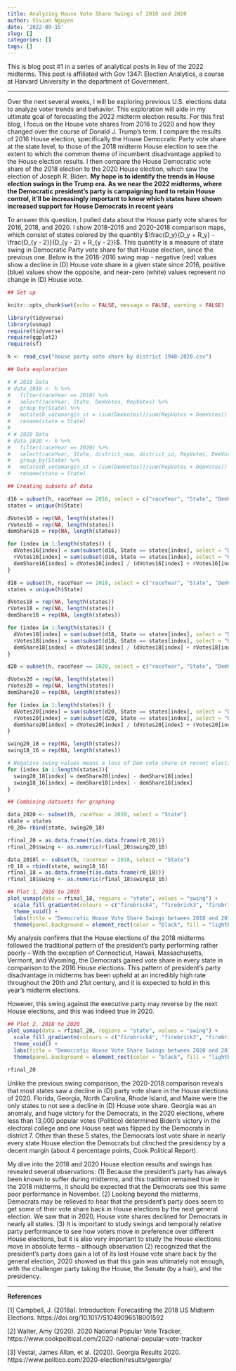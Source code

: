 ```yaml
---
title: Analyzing House Vote Share Swings of 2018 and 2020
author: Vivian Nguyen
date: '2022-09-15'
slug: []
categories: []
tags: []
---
```


This is blog post #1 in a series of analytical posts in lieu of the 2022 midterms. This post is affiliated with Gov 1347: Election Analytics, a course at Harvard University in the department of Government.

---

Over the next several weeks, I will be exploring previous U.S. elections data to analyze voter trends and behavior. This exploration will aide in my ultimate goal of forecasting the 2022 midterm election results. For this first blog, I focus on the House vote shares from 2016 to 2020 and how they changed over the course of Donald J. Trump's term. I compare the results of 2016 House election, specifically the House Democratic Party vote share at the state level, to those of the 2018 midterm House election to see the extent to which the common theme of incumbent disadvantage applied to the House election results. I then compare the House Democratic vote share of the 2018 election to the 2020 House election, which saw the election of Joseph R. Biden. **My hope is to identify the trends in House election swings in the Trump era. As we near the 2022 midterms, where the Democratic president's party is campaigning hard to retain House control, it'll be increasingly important to know which states have shown increased support for House Democrats in recent years**

To answer this question, I pulled data about the House party vote shares for 2016, 2018, and 2020. I show 2018-2016 and 2020-2018 comparison maps, which consist of states colored by the quantity $\frac{D_y}{D_y + R_y} - \frac{D_{y - 2}}{D_{y - 2} + R_{y - 2}}$. This quantity is a measure of state swing in Democratic Party vote share for that House election, since the previous one. Below is the 2018-2016 swing map - negative (red) values show a decline in (D) House vote share in a given state since 2016, positive (blue) values show the opposite, and near-zero (white) values represent no change in (D) House vote. 

```r

## Set up

knitr::opts_chunk$set(echo = FALSE, message = FALSE, warning = FALSE)

library(tidyverse)
library(usmap)
require(tidyverse)
require(ggplot2)
require(sf)

h <- read_csv("house party vote share by district 1948-2020.csv")
```

```r

## Data exploration

# # 2018 Data
# data_2018 <- h %>%
#   filter(raceYear == 2018) %>%
#   select(raceYear, State, DemVotes, RepVotes) %>%
#   group_by(State) %>%
#   mutate(D_votemargin_st = (sum(DemVotes))/sum(RepVotes + DemVotes)) %>%
#   rename(state = State)
# 
# # 2020 Data
# data_2020 <- h %>%
#   filter(raceYear == 2020) %>%
#   select(raceYear, State, district_num, district_id, RepVotes, DemVotes) %>%
#   group_by(State) %>%
#   mutate(D_votemargin_st = (sum(DemVotes))/sum(RepVotes + DemVotes)) %>%
#   rename(state = State)

```

```r

## Creating subsets of data 

d16 = subset(h, raceYear == 2016, select = c("raceYear", "State", "DemVotes", "RepVotes"))
states = unique(h$State)

dVotes16 = rep(NA, length(states))
rVotes16 = rep(NA, length(states))
demShare16 = rep(NA, length(states))

for (index in 1:length(states)) {
  dVotes16[index] = sum(subset(d16, State == states[index], select = "DemVotes"))
  rVotes16[index] = sum(subset(d16, State == states[index], select = "RepVotes"))
  demShare16[index] = dVotes16[index] / (dVotes16[index] + rVotes16[index])
} 

d18 = subset(h, raceYear == 2018, select = c("raceYear", "State", "DemVotes", "RepVotes"))
states = unique(h$State)

dVotes18 = rep(NA, length(states))
rVotes18 = rep(NA, length(states))
demShare18 = rep(NA, length(states))

for (index in 1:length(states)) {
  dVotes18[index] = sum(subset(d18, State == states[index], select = "DemVotes"))
  rVotes18[index] = sum(subset(d18, State == states[index], select = "RepVotes"))
  demShare18[index] = dVotes18[index] / (dVotes18[index] + rVotes18[index])
}  

d20 = subset(h, raceYear == 2020, select = c("raceYear", "State", "DemVotes", "RepVotes"))

dVotes20 = rep(NA, length(states))
rVotes20 = rep(NA, length(states))
demShare20 = rep(NA, length(states))

for (index in 1:length(states)) {
  dVotes20[index] = sum(subset(d20, State == states[index], select = "DemVotes"))
  rVotes20[index] = sum(subset(d20, State == states[index], select = "RepVotes"))
  demShare20[index] = dVotes20[index] / (dVotes20[index] + rVotes20[index])
}  

swing20_18 = rep(NA, length(states))
swing18_16 = rep(NA, length(states))

# Negative swing values means a loss of Dem vote share in recent election compared to previous
for (index in 1:length(states)){
  swing20_18[index] = demShare20[index] - demShare18[index]
  swing18_16[index] = demShare18[index] - demShare16[index]
}

```

```r

## Combining datasets for graphing

data_2020 <- subset(h, raceYear = 2020, select = "State")
state = states
r0_20= rbind(state, swing20_18)

rfinal_20 = as.data.frame(t(as.data.frame(r0_20)))
rfinal_20$swing <- as.numeric(rfinal_20$swing20_18)

data_2018l <- subset(h, raceYear = 2018, select = "State")
r0_18 = rbind(state, swing18_16)
rfinal_18 = as.data.frame(t(as.data.frame(r0_18)))
rfinal_18$swing <- as.numeric(rfinal_18$swing18_16)

```

```r

## Plot 1, 2016 to 2018
plot_usmap(data = rfinal_18, regions = "state", values = "swing") + 
  scale_fill_gradientn(colours = c("firebrick4", "firebrick3", "firebrick2", "white", "royalblue1", "royalblue2"), breaks = c(-0.3, -0.2, -0.1, 0.0, 0.1, 0.2), name = "Swing since 2016") + 
  theme_void() + 
  labs(title = "Democratic House Vote Share Swings between 2018 and 2016", subtitle = "Most state House elections saw increases in Democratic Party vote share in the 2018 midterms.") + 
  theme(panel.background = element_rect(color = "black", fill = "lightblue1"))

```
My analysis confirms that the House elections of the 2018 midterms followed the traditional pattern of the president's party performing rather poorly -- With the exception of Connecticut, Hawaii, Massachusetts, Vermont, and Wyoming, the Democrats gained vote share in every state in comparison to the 2016 House elections. This pattern of president's party disadvantage in midterms has been upheld at an incredibly high rate throughout the 20th and 21st century, and it is expected to hold in this year's midterm elections.

However, this swing against the executive party may reverse by the next House elections, and this was indeed true in 2020.

```r

## Plot 2, 2018 to 2020
plot_usmap(data = rfinal_20, regions = "state", values = "swing") + 
  scale_fill_gradientn(colours = c("firebrick4", "firebrick3", "firebrick2", "firebrick1", "ghostwhite", "royalblue2"), breaks = c(-0.3, -0.2, -0.1, -0.05, 0, 0.05), name = "Swing since 2018") + 
  theme_void() + 
  labs(title = "Democratic House Vote Share Swings between 2020 and 2018", subtitle = "Most state House elections saw declines in Democratic Party vote share in the 2020 election") +
  theme(panel.background = element_rect(color = "black", fill = "lightblue1"))

rfinal_20
```
Unlike the previous swing comparison, the 2020-2018 comparison reveals that most states saw a decline in (D) party vote share in the House elections of 2020. Florida, Georgia, North Carolina, Rhode Island, and Maine were the only states to not see a decline in (D) House vote share. Georgia was an anomaly, and huge victory for the Democrats, in the 2020 elections, where less than 13,000 popular votes (Politico) determined Biden's victory in the electoral college and one House seat was flipped by the Democrats in district 7. Other than these 5 states, the Democrats lost vote share in nearly every state House election the Democrats but clinched the presidency by a decent margin (about 4 percentage points, Cook Political Report).

My dive into the 2018 and 2020 House election results and swings has revealed several observations: (1) Because the president's party has always been known to suffer during midterms, and this tradition remained true in the 2018 midterms, it should be expected that the Democrats see this same poor performance in November. (2) Looking beyond the midterms, Democrats may be relieved to hear that the president's party does seem to get some of their vote share back in House elections by the next general election. We saw that in 2020, House vote shares declined for Democrats in nearly all states. (3) It is important to study swings and temporally relative party performance to see how voters move in preference over different House elections, but it is also very important to study the House elections move in absolute terms -- although observation (2) recognized that the president's party does gain a lot of its lost House vote share back by the general election, 2020 showed us that this gain was ultimately not enough, with the challenger party taking the House, the Senate (by a hair), and the presidency. 

---


**References**

[1] Campbell, J. (2018a). Introduction: Forecasting the 2018 US Midterm Elections. https://doi.org/10.1017/S1049096518001592

[2] Walter, Amy (2020). 2020 National Popular Vote Tracker, https://www.cookpolitical.com/2020-national-popular-vote-tracker

[3] Vestal, James Allan, et al. (2020). Georgia Results 2020. https://www.politico.com/2020-election/results/georgia/